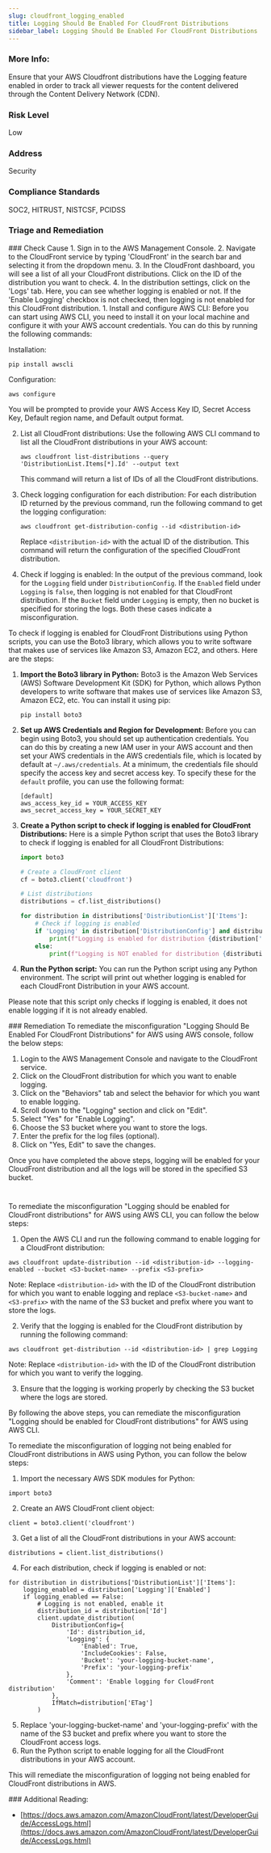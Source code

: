 ```yaml
---
slug: cloudfront_logging_enabled
title: Logging Should Be Enabled For CloudFront Distributions
sidebar_label: Logging Should Be Enabled For CloudFront Distributions
---
```


### More Info:

Ensure that your AWS Cloudfront distributions have the Logging feature enabled in order to track all viewer requests for the content delivered through the Content Delivery Network (CDN).

### Risk Level

Low

### Address

Security

### Compliance Standards

SOC2, HITRUST, NISTCSF, PCIDSS


### Triage and Remediation
<Tabs>

<Tab title='Cause'>
### Check Cause
<AccordionGroup>
<Accordion title='Using Console' defaultOpen='true'>
1. Sign in to the AWS Management Console.
2. Navigate to the CloudFront service by typing 'CloudFront' in the search bar and selecting it from the dropdown menu.
3. In the CloudFront dashboard, you will see a list of all your CloudFront distributions. Click on the ID of the distribution you want to check.
4. In the distribution settings, click on the 'Logs' tab. Here, you can see whether logging is enabled or not. If the 'Enable Logging' checkbox is not checked, then logging is not enabled for this CloudFront distribution.
</Accordion>

<Accordion title='Using CLI'>
1. Install and configure AWS CLI: Before you can start using AWS CLI, you need to install it on your local machine and configure it with your AWS account credentials. You can do this by running the following commands:

   Installation:
   ```
   pip install awscli
   ```
   Configuration:
   ```
   aws configure
   ```
   You will be prompted to provide your AWS Access Key ID, Secret Access Key, Default region name, and Default output format.

2. List all CloudFront distributions: Use the following AWS CLI command to list all the CloudFront distributions in your AWS account:

   ```
   aws cloudfront list-distributions --query 'DistributionList.Items[*].Id' --output text
   ```
   This command will return a list of IDs of all the CloudFront distributions.

3. Check logging configuration for each distribution: For each distribution ID returned by the previous command, run the following command to get the logging configuration:

   ```
   aws cloudfront get-distribution-config --id <distribution-id>
   ```
   Replace `<distribution-id>` with the actual ID of the distribution. This command will return the configuration of the specified CloudFront distribution.

4. Check if logging is enabled: In the output of the previous command, look for the `Logging` field under `DistributionConfig`. If the `Enabled` field under `Logging` is `false`, then logging is not enabled for that CloudFront distribution. If the `Bucket` field under `Logging` is empty, then no bucket is specified for storing the logs. Both these cases indicate a misconfiguration.
</Accordion>

<Accordion title='Using Python'>
To check if logging is enabled for CloudFront Distributions using Python scripts, you can use the Boto3 library, which allows you to write software that makes use of services like Amazon S3, Amazon EC2, and others. Here are the steps:

1. **Import the Boto3 library in Python:**
   Boto3 is the Amazon Web Services (AWS) Software Development Kit (SDK) for Python, which allows Python developers to write software that makes use of services like Amazon S3, Amazon EC2, etc. You can install it using pip:
   ```
   pip install boto3
   ```

2. **Set up AWS Credentials and Region for Development:**
   Before you can begin using Boto3, you should set up authentication credentials. You can do this by creating a new IAM user in your AWS account and then set your AWS credentials in the AWS credentials file, which is located by default at `~/.aws/credentials`. At a minimum, the credentials file should specify the access key and secret access key. To specify these for the `default` profile, you can use the following format:
   ```
   [default]
   aws_access_key_id = YOUR_ACCESS_KEY
   aws_secret_access_key = YOUR_SECRET_KEY
   ```

3. **Create a Python script to check if logging is enabled for CloudFront Distributions:**
   Here is a simple Python script that uses the Boto3 library to check if logging is enabled for all CloudFront Distributions:

   ```python
   import boto3

   # Create a CloudFront client
   cf = boto3.client('cloudfront')

   # List distributions
   distributions = cf.list_distributions()

   for distribution in distributions['DistributionList']['Items']:
       # Check if logging is enabled
       if 'Logging' in distribution['DistributionConfig'] and distribution['DistributionConfig']['Logging']['Enabled']:
           print(f"Logging is enabled for distribution {distribution['Id']}")
       else:
           print(f"Logging is NOT enabled for distribution {distribution['Id']}")
   ```

4. **Run the Python script:**
   You can run the Python script using any Python environment. The script will print out whether logging is enabled for each CloudFront Distribution in your AWS account.

Please note that this script only checks if logging is enabled, it does not enable logging if it is not already enabled.
</Accordion>

</AccordionGroup>
</Tab>

<Tab title='Remediation'>
### Remediation

<AccordionGroup>
<Accordion title='Using Console' defaultOpen='true'>
To remediate the misconfiguration "Logging Should Be Enabled For CloudFront Distributions" for AWS using AWS console, follow the below steps:

1. Login to the AWS Management Console and navigate to the CloudFront service.
2. Click on the CloudFront distribution for which you want to enable logging.
3. Click on the "Behaviors" tab and select the behavior for which you want to enable logging.
4. Scroll down to the "Logging" section and click on "Edit".
5. Select "Yes" for "Enable Logging".
6. Choose the S3 bucket where you want to store the logs.
7. Enter the prefix for the log files (optional).
8. Click on "Yes, Edit" to save the changes.

Once you have completed the above steps, logging will be enabled for your CloudFront distribution and all the logs will be stored in the specified S3 bucket.

#
</Accordion>

<Accordion title='Using CLI'>
To remediate the misconfiguration "Logging should be enabled for CloudFront distributions" for AWS using AWS CLI, you can follow the below steps:

1. Open the AWS CLI and run the following command to enable logging for a CloudFront distribution:
```
aws cloudfront update-distribution --id <distribution-id> --logging-enabled --bucket <S3-bucket-name> --prefix <S3-prefix>
```
Note: Replace `<distribution-id>` with the ID of the CloudFront distribution for which you want to enable logging and replace `<S3-bucket-name>` and `<S3-prefix>` with the name of the S3 bucket and prefix where you want to store the logs.

2. Verify that the logging is enabled for the CloudFront distribution by running the following command:
```
aws cloudfront get-distribution --id <distribution-id> | grep Logging
```
Note: Replace `<distribution-id>` with the ID of the CloudFront distribution for which you want to verify the logging.

3. Ensure that the logging is working properly by checking the S3 bucket where the logs are stored.

By following the above steps, you can remediate the misconfiguration "Logging should be enabled for CloudFront distributions" for AWS using AWS CLI.
</Accordion>

<Accordion title='Using Python'>
To remediate the misconfiguration of logging not being enabled for CloudFront distributions in AWS using Python, you can follow the below steps:

1. Import the necessary AWS SDK modules for Python:
```
import boto3
```
2. Create an AWS CloudFront client object:
```
client = boto3.client('cloudfront')
```
3. Get a list of all the CloudFront distributions in your AWS account:
```
distributions = client.list_distributions()
```
4. For each distribution, check if logging is enabled or not:
```
for distribution in distributions['DistributionList']['Items']:
    logging_enabled = distribution['Logging']['Enabled']
    if logging_enabled == False:
        # Logging is not enabled, enable it
        distribution_id = distribution['Id']
        client.update_distribution(
            DistributionConfig={
                'Id': distribution_id,
                'Logging': {
                    'Enabled': True,
                    'IncludeCookies': False,
                    'Bucket': 'your-logging-bucket-name',
                    'Prefix': 'your-logging-prefix'
                },
                'Comment': 'Enable logging for CloudFront distribution'
            },
            IfMatch=distribution['ETag']
        )
```
5. Replace 'your-logging-bucket-name' and 'your-logging-prefix' with the name of the S3 bucket and prefix where you want to store the CloudFront access logs.
6. Run the Python script to enable logging for all the CloudFront distributions in your AWS account.

This will remediate the misconfiguration of logging not being enabled for CloudFront distributions in AWS.
</Accordion>

</AccordionGroup>
</Tab>
</Tabs>
### Additional Reading:

- [https://docs.aws.amazon.com/AmazonCloudFront/latest/DeveloperGuide/AccessLogs.html](https://docs.aws.amazon.com/AmazonCloudFront/latest/DeveloperGuide/AccessLogs.html) 

